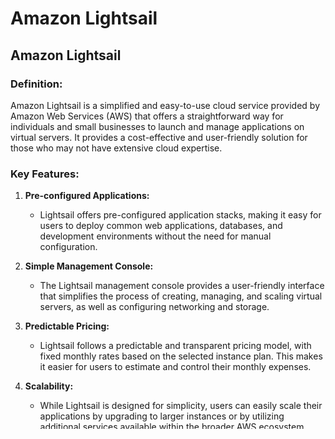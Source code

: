 # Amazon Lightsail

## Amazon Lightsail

### Definition:

Amazon Lightsail is a simplified and easy-to-use cloud service provided by Amazon Web Services (AWS) that offers a straightforward way for individuals and small businesses to launch and manage applications on virtual servers. It provides a cost-effective and user-friendly solution for those who may not have extensive cloud expertise.

### Key Features:

1. **Pre-configured Applications:**
   - Lightsail offers pre-configured application stacks, making it easy for users to deploy common web applications, databases, and development environments without the need for manual configuration.

2. **Simple Management Console:**
   - The Lightsail management console provides a user-friendly interface that simplifies the process of creating, managing, and scaling virtual servers, as well as configuring networking and storage.

3. **Predictable Pricing:**
   - Lightsail follows a predictable and transparent pricing model, with fixed monthly rates based on the selected instance plan. This makes it easier for users to estimate and control their monthly expenses.

4. **Scalability:**
   - While Lightsail is designed for simplicity, users can easily scale their applications by upgrading to larger instances or by utilizing additional services available within the broader AWS ecosystem.

5. **Integrated Services:**
   - Lightsail seamlessly integrates with other AWS services, allowing users to leverage additional capabilities as needed. This integration provides a pathway for users to transition to more complex AWS solutions as their requirements grow.

### Example Use Case:

Consider a small business owner who wants to launch a company website. With Amazon Lightsail, the owner can choose a pre-configured web application stack, select an instance plan based on expected traffic, and launch the website effortlessly. The simplified management console and predictable pricing make it an ideal choice for users who prioritize ease of use and cost-effectiveness without sacrificing performance.



## Amazon Lightsail vs. Amazon EC2

### Amazon Lightsail:

- **Simplified Service:**
  - Lightsail is designed for simplicity and ease of use, providing users with pre-configured application stacks and a straightforward management console.
  
- **Fixed Monthly Pricing:**
  - Lightsail offers fixed monthly pricing, making it predictable and suitable for users who prefer a clear understanding of their costs.

- **User-Friendly Interface:**
  - The Lightsail management console is user-friendly, making it accessible to individuals and small businesses without extensive cloud expertise.

- **Quick Application Deployment:**
  - Lightsail is optimized for quick deployment of web applications, databases, and development environments, catering to users who prioritize convenience.

### Amazon EC2:

- **Customization and Flexibility:**
  - EC2 provides a high level of customization and flexibility, allowing users to configure virtual servers according to specific requirements and choose from a wide range of instance types.

- **Pay-as-You-Go Pricing:**
  - EC2 follows a pay-as-you-go pricing model, where users pay for the compute capacity they consume. This model is well-suited for dynamic workloads and changing resource needs.

- **Advanced Configuration Options:**
  - EC2 offers advanced features, including the ability to customize operating systems, network configurations, and security settings. It is suitable for users with diverse and complex infrastructure needs.

- **Integration with AWS Ecosystem:**
  - EC2 seamlessly integrates with the broader AWS ecosystem, allowing users to leverage a wide array of services and build complex, scalable architectures.

### Choosing Between Lightsail and EC2:

- **Use Lightsail When:**
  - You need a simple and quick solution for deploying common web applications.
  - Predictable pricing is a priority, and you prefer fixed monthly rates.
  - You have limited cloud expertise and want a user-friendly interface.

- **Use EC2 When:**
  - You require a high degree of customization and flexibility in your virtual server configurations.
  - Your workload demands scalability and dynamic resource allocation.
  - You want to build complex architectures and leverage a wide range of AWS services.


